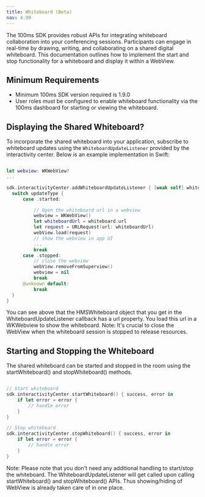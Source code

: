 ```yaml
---
title: Whiteboard (Beta)
nav: 4.99
---
```


The 100ms SDK provides robust APIs for integrating whiteboard collaboration into your conferencing sessions. Participants can engage in real-time by drawing, writing, and collaborating on a shared digital whiteboard. This documentation outlines how to implement the start and stop functionality for a whiteboard and display it within a WebView.

## Minimum Requirements

- Minimum 100ms SDK version required is 1.9.0
- User roles must be configured to enable whiteboard functionality via the 100ms dashboard for starting or viewing the whiteboard.

## Displaying the Shared Whiteboard?

To incorporate the shared whiteboard into your application, subscribe to whiteboard updates using the `WhiteboardUpdateListener` provided by the interactivity center. Below is an example implementation in Swift:

```swift

let webview: WKWebView?
...

sdk.interactivityCenter.addWhiteboardUpdateListener { [weak self] whiteboard, updateType in
  switch updateType {
      case .started:

          // Open the whiteboard url in a webview
          webview = WKWebView()
          let whiteboardUrl = whiteboard.url
          let request = URLRequest(url: whiteboardUrl)
          webView.load(request)
          // show the webview in app UI
          ...
          break
      case .stopped:
          // close the webview
          webView.removeFromSuperview()
          webview = nil
          break
      @unknown default:
          break
  }
}
```

You can see above that the HMSWhiteboard object that you get in the WhiteboardUpdateListener callback has a url property. You load this url in a WKWebview to show the whiteboard.
Note: It's crucial to close the WebView when the whiteboard session is stopped to release resources.

## Starting and Stopping the Whiteboard

The shared whiteboard can be started and stopped in the room using the startWhiteboard() and stopWhiteboard() methods.

```swift

// Start whiteboard
sdk.interactivityCenter.startWhiteboard() { success, error in
    if let error = error {
        // handle error
    }
}

// Stop whiteboard
sdk.interactivityCenter.stopWhiteboard() { success, error in
    if let error = error {
        // handle error
    }
}
```

Note: Please note that you don't need any additional handling to start/stop the whiteboard. The WhiteboardUpdateListener will get called upon calling startWhiteboard() and stopWhiteboard() APIs. Thus showing/hiding of WebView is already taken care of in one place.
